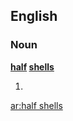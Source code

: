 ==English==

===Noun===
'''[[half]] [[shell]]s'''

# {{plural of|[[half shell]]}}

[[ar:half shells]]
